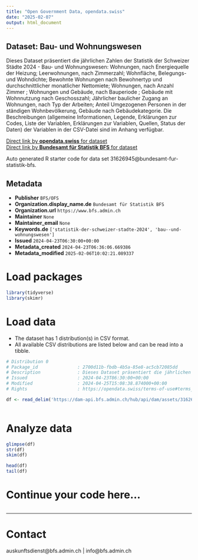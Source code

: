 ```yaml
---
title: "Open Government Data, opendata.swiss"
date: "2025-02-07"
output: html_document
---
```


## Dataset: Bau- und Wohnungswesen

Dieses Dataset präsentiert die jährlichen Zahlen der Statistik der Schweizer Städte 2024 - Bau- und Wohnungswesen: Wohnungen, nach Energiequelle der Heizung; Leerwohnungen, nach Zimmerzahl; Wohnfläche, Belegungs- und Wohndichte; Bewohnte Wohnungen nach Bewohnertyp und durchschnittlicher monatlicher Nettomiete; Wohnungen, nach Anzahl Zimmer ; Wohnungen und Gebäude, nach Bauperiode ; Gebäude mit Wohnnutzung nach Geschosszahl; Jährlicher baulicher Zugang an Wohnungen, nach Typ der Arbeiten; Anteil Umgezogenen Personen in der ständigen Wohnbevölkerung, Gebäude nach Gebäudekategorie. Die Beschreibungen (allgemeine Informationen, Legende, Erklärungen zur Codes, Liste der Variablen, Erklärungen zur Variablen, Quellen, Status der Daten) der Variablen in der CSV-Datei sind im Anhang verfügbar.

[Direct link by **opendata.swiss** for dataset](https://opendata.swiss/de/dataset/bau-und-wohnungswesen1)<br>
[Direct link by **Bundesamt für Statistik BFS** for dataset](https://www.bfs.admin.ch/asset/de/ts-b-ssv-05-2024)

Auto generated R starter code for data set 31626945@bundesamt-fur-statistik-bfs.

## Metadata

- **Publisher** `BFS/OFS`
- **Organization.display_name.de** `Bundesamt für Statistik BFS`
- **Organization.url** `https://www.bfs.admin.ch`
- **Maintainer** `None`
- **Maintainer_email** `None`
- **Keywords.de** `['statistik-der-schweizer-stadte-2024', 'bau--und-wohnungswesen']`
- **Issued** `2024-04-23T06:30:00+00:00`
- **Metadata_created** `2024-04-23T06:36:06.669386`
- **Metadata_modified** `2025-02-06T10:02:21.089337`


# Load packages

```r

library(tidyverse)
library(skimr)

```

# Load data

-   The dataset has 1 distribution(s) in CSV format.
-   All available CSV distributions are listed below and can be read into a tibble.

```r

# Distribution 0
# Package_id               : 2700d11b-fbdb-4b5a-85e8-ac5cb72085dd
# Description              : Dieses Dataset präsentiert die jährlichen Zahlen der Statistik der Schweizer Städte 2024 - Bau- und Wohnungswesen: Wohnungen, nach Energiequelle der Heizung; Leerwohnungen, nach Zimmerzahl; Wohnfläche, Belegungs- und Wohndichte; Bewohnte Wohnungen nach Bewohnertyp und durchschnittlicher monatlicher Nettomiete; Wohnungen, nach Anzahl Zimmer ; Wohnungen und Gebäude, nach Bauperiode ; Gebäude mit Wohnnutzung nach Geschosszahl; Jährlicher baulicher Zugang an Wohnungen, nach Typ der Arbeiten; Anteil Umgezogenen Personen in der ständigen Wohnbevölkerung, Gebäude nach Gebäudekategorie. Die Beschreibungen (allgemeine Informationen, Legende, Erklärungen zur Codes, Liste der Variablen, Erklärungen zur Variablen, Quellen, Status der Daten) der Variablen in der CSV-Datei sind im Anhang verfügbar.
# Issued                   : 2024-04-23T06:30:00+00:00
# Modified                 : 2024-04-25T15:08:38.874000+00:00
# Rights                   : https://opendata.swiss/terms-of-use#terms_by_ask

df <- read_delim('https://dam-api.bfs.admin.ch/hub/api/dam/assets/31626949/master')



```

# Analyze data

```r

glimpse(df)
str(df)
skim(df)

head(df)
tail(df)

```

# Continue your code here...

```r

```

------------------------------------------------------------------------

# Contact

auskunftsdienst@bfs.admin.ch | info@bfs.admin.ch
